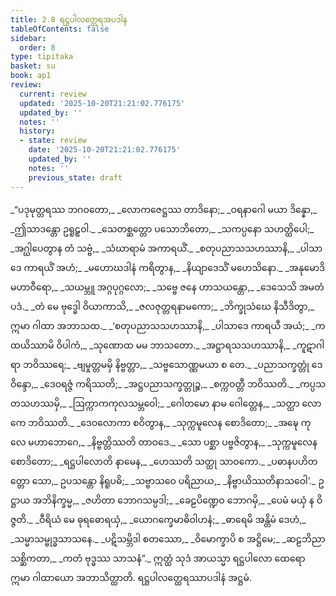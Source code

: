 ```yaml
---
title: 2.8 ရဋ္ဌပါလတ္ထေရအပဒါန
tableOfContents: false
sidebar:
  order: 8
type: tipitaka
basket: su
book: ap1
review:
  current: review
  updated: '2025-10-20T21:21:02.776175'
  updated_by: ''
  notes: ''
  history:
  - state: review
    date: '2025-10-20T21:21:02.776175'
    updated_by: ''
    notes: ''
    previous_state: draft
---
```



<DynamicBreadcrumb />


<ReviewStatus review={frontmatter.review} showDetails={true} />

<HypothesisAnnotation frontmatter={frontmatter} />

<Division number="97" book="ap1" e="ch" v="20" p="69">

<Paragraph number="806" type="verses" book="ap1">
_“ပဒုမုတ္တရဿ ဘဂဝတော,_  
_လောကဇေဋ္ဌဿ တာဒိနော;_  
_ဝရနာဂေါ မယာ ဒိန္နော,_  
_ဤသာဒန္တော ဥရူဠှဝါ._  

</Paragraph>

</Division>
<Division number="98" book="ap1" e="ch" v="20" p="69">

<Paragraph number="807" type="verses" book="ap1">
_သေတစ္ဆတ္တော ပသောဘိတော,_  
_သကပ္ပနော သဟတ္ထိပေါ;_  
_အဂ္ဃါပေတွာန တံ သဗ္ဗံ,_  
_သံဃာရာမံ အကာရယိံ._  

</Paragraph>

</Division>
<Division number="99" book="ap1" e="ch" v="20" p="69">

<Paragraph number="808" type="verses" book="ap1">
_စတုပညာသသဟဿာနိ,_  
_ပါသာဒေ ကာရယိံ အဟံ;_  
_မဟောဃဒါနံ ကရိတွာန,_  
_နိယျာဒေသိံ မဟေသိနော._  

</Paragraph>

</Division>
<Division number="100" book="ap1" e="ch" v="20" p="69">

<Paragraph number="809" type="verses" book="ap1">
_အနုမောဒိ မဟာဝီရော,_  
_သယမ္ဘူ အဂ္ဂပုဂ္ဂလော;_  
_သဗ္ဗေ ဇနေ ဟာသယန္တော,_  
_ဒေသေသိ အမတံ ပဒံ._  

</Paragraph>

</Division>
<Division number="101" book="ap1" e="ch" v="20" p="69">

<Paragraph number="810" type="verses" book="ap1">
_တံ မေ ဗုဒ္ဓေါ ဝိယာကာသိ,_  
_ဇလဇုတ္တရနာမကော;_  
_ဘိက္ခုသံဃေ နိသီဒိတွာ,_  
ဣမာ ဂါထာ အဘာသထ._  

</Paragraph>

</Division>
<Division number="102" book="ap1" e="ch" v="20" p="69">

<Paragraph number="811" type="verses" book="ap1">
_‘စတုပညာသသဟဿာနိ,_  
_ပါသာဒေ ကာရယီ အယံ;_  
_ကထယိဿာမိ ဝိပါကံ,_  
_သုဏောထ မမ ဘာသတော._  

</Paragraph>

</Division>
<Division number="103" book="ap1" e="ch" v="20" p="69">

<Paragraph number="812" type="verses" book="ap1">
_အဋ္ဌာရသသဟဿာနိ,_  
_ကူဋာဂါရာ ဘဝိဿရေ;_  
_ဗျမှုတ္တမမှိ နိဗ္ဗတ္တာ,_  
_သဗ္ဗသောဏ္ဏမယာ စ တေ._  

</Paragraph>

</Division>
<Division number="104" book="ap1" e="ch" v="20" p="69">

<Paragraph number="813" type="verses" book="ap1">
_ပညာသက္ခတ္တုံ ဒေဝိန္ဒော,_  
_ဒေဝရဇ္ဇံ ကရိဿတိ;_  
_အဋ္ဌပညာသက္ခတ္တုဉ္စ,_  
_စက္ကဝတ္တီ ဘဝိဿတိ._  

</Paragraph>

</Division>
<Division number="105" book="ap1" e="ch" v="20" p="69">

<Paragraph number="814" type="verses" book="ap1">
_ကပ္ပသတသဟဿမှိ,_  
_ဩက္ကာကကုလသမ္ဘဝေါ;_  
_ဂေါတမော နာမ ဂေါတ္တေန,_  
_သတ္ထာ လောကေ ဘဝိဿတိ._  

</Paragraph>

</Division>
<Division number="106" book="ap1" e="ch" v="20" p="69">

<Paragraph number="815" type="verses" book="ap1">
_ဒေဝလောကာ စဝိတွာန,_  
_သုက္ကမူလေန စောဒိတော;_  
_အဍ္ဎေ ကုလေ မဟာဘောဂေ,_  
_နိဗ္ဗတ္တိဿတိ တာဝဒေ._  

</Paragraph>

</Division>
<Division number="107" book="ap1" e="ch" v="20" p="69">

<Paragraph number="816" type="verses" book="ap1">
_သော ပစ္ဆာ ပဗ္ဗဇိတွာန,_  
_သုက္ကမူလေန စောဒိတော;_  
_ရဋ္ဌပါလောတိ နာမေန,_  
_ဟေဿတိ သတ္ထု သာဝကော._  

</Paragraph>

</Division>
<Division number="108" book="ap1" e="ch" v="20" p="69">

<Paragraph number="817" type="verses" book="ap1">
_ပဓာနပဟိတတ္တော သော,_  
ဥပသန္တော နိရူပဓိ;_  
_သဗ္ဗာသဝေ ပရိညာယ,_  
_နိဗ္ဗာယိဿတိနာသဝေါ’._  

</Paragraph>

</Division>
<Division number="109" book="ap1" e="ch" v="20" p="69">

<Paragraph number="818" type="verses" book="ap1">
ဥဋ္ဌာယ အဘိနိက္ခမ္မ,_  
_ဇဟိတာ ဘောဂသမ္ပဒါ;_  
_ခေဠပိဏ္ဍေဝ ဘောဂမှိ,_  
_ပေမံ မယှံ န ဝိဇ္ဇတိ._  

</Paragraph>

</Division>
<Division number="110" book="ap1" e="ch" v="20" p="70">

<Paragraph number="819" type="verses" book="ap1">
_ဝီရိယံ မေ ဓုရဓောရယှံ,_  
_ယောဂက္ခေမာဓိဝါဟနံ;_  
_ဓာရေမိ အန္တိမံ ဒေဟံ,_  
_သမ္မာသမ္ဗုဒ္ဓသာသနေ._  

</Paragraph>

</Division>
<Division number="111" book="ap1" e="ch" v="20" p="70">

<Paragraph number="820" type="verses" book="ap1">
_ပဋိသမ္ဘိဒါ စတဿော,_  
_ဝိမောက္ခာပိ စ အဋ္ဌိမေ;_  
_ဆဠဘိညာ သစ္ဆိကတာ,_  
_ကတံ ဗုဒ္ဓဿ သာသနံ”._  

</Paragraph>

<Paragraph number="821" book="ap1">
ဣတ္ထံ သုဒံ အာယသ္မာ ရဋ္ဌပါလော ထေရော ဣမာ ဂါထာယော အဘာသိတ္ထာတိ.

</Paragraph>
</Division>

<Paragraph number="822" type="center" book="ap1">
ရဋ္ဌပါလတ္ထေရဿာပဒါနံ အဋ္ဌမံ.
</Paragraph>